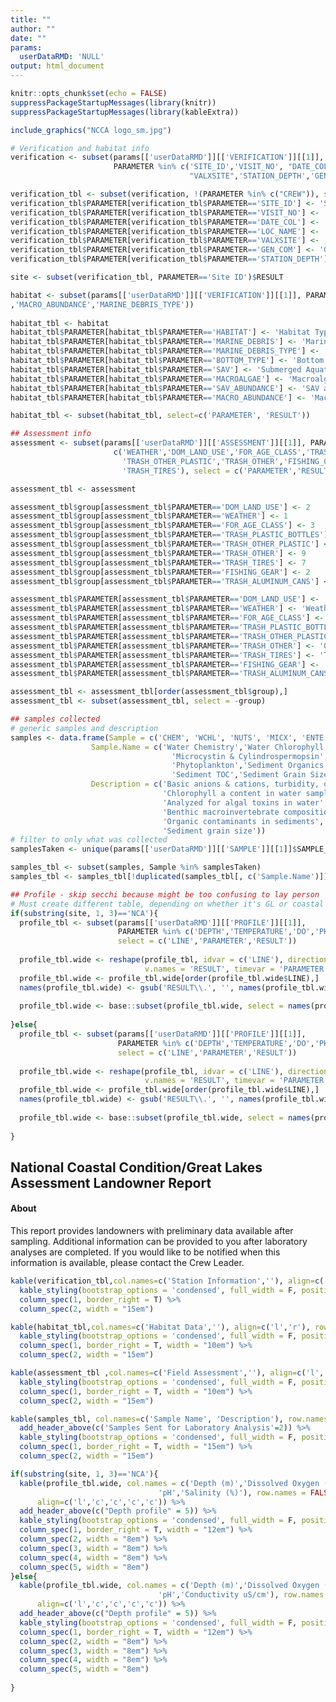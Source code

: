 ```yaml
---
title: ""
author: ""
date: ""
params:
  userDataRMD: 'NULL'
output: html_document
---
```



```r
knitr::opts_chunk$set(echo = FALSE)
suppressPackageStartupMessages(library(knitr))
suppressPackageStartupMessages(library(kableExtra))


```



```r

include_graphics("NCCA logo_sm.jpg")

# Verification and habitat info
verification <- subset(params[['userDataRMD']][['VERIFICATION']][[1]], 
                       PARAMETER %in% c('SITE_ID','VISIT_NO', "DATE_COL","LOC_NAME",
                                        "VALXSITE",'STATION_DEPTH','GEN_COM'))

verification_tbl <- subset(verification, !(PARAMETER %in% c("CREW")), select=c('PARAMETER','RESULT'))
verification_tbl$PARAMETER[verification_tbl$PARAMETER=='SITE_ID'] <- 'Site ID'
verification_tbl$PARAMETER[verification_tbl$PARAMETER=='VISIT_NO'] <- 'Visit Number'
verification_tbl$PARAMETER[verification_tbl$PARAMETER=='DATE_COL'] <- 'Sample Date'
verification_tbl$PARAMETER[verification_tbl$PARAMETER=='LOC_NAME'] <- 'Location'
verification_tbl$PARAMETER[verification_tbl$PARAMETER=='VALXSITE'] <- 'Sample Type'
verification_tbl$PARAMETER[verification_tbl$PARAMETER=='GEN_COM'] <- 'General Site Comments'
verification_tbl$PARAMETER[verification_tbl$PARAMETER=='STATION_DEPTH'] <- 'Station Depth (m)'

site <- subset(verification_tbl, PARAMETER=='Site ID')$RESULT

```

```r
habitat <- subset(params[['userDataRMD']][['VERIFICATION']][[1]], PARAMETER %in% c('HABITAT','BOTTOM_TYPE','MARINE_DEBRIS','SAV','SAV_ABUNDANCE','MACROALGAE'
,'MACRO_ABUNDANCE','MARINE_DEBRIS_TYPE'))
  
habitat_tbl <- habitat
habitat_tbl$PARAMETER[habitat_tbl$PARAMETER=='HABITAT'] <- 'Habitat Type'
habitat_tbl$PARAMETER[habitat_tbl$PARAMETER=='MARINE_DEBRIS'] <- 'Marine debris'
habitat_tbl$PARAMETER[habitat_tbl$PARAMETER=='MARINE_DEBRIS_TYPE'] <- 'Marine debris type'
habitat_tbl$PARAMETER[habitat_tbl$PARAMETER=='BOTTOM_TYPE'] <- 'Bottom type'
habitat_tbl$PARAMETER[habitat_tbl$PARAMETER=='SAV'] <- 'Submerged Aquatic Vegetation (SAV)?'
habitat_tbl$PARAMETER[habitat_tbl$PARAMETER=='MACROALGAE'] <- 'Macroalgae?'
habitat_tbl$PARAMETER[habitat_tbl$PARAMETER=='SAV_ABUNDANCE'] <- 'SAV abundance'
habitat_tbl$PARAMETER[habitat_tbl$PARAMETER=='MACRO_ABUNDANCE'] <- 'Macroalgae abundance'

habitat_tbl <- subset(habitat_tbl, select=c('PARAMETER', 'RESULT'))

```

```r

## Assessment info
assessment <- subset(params[['userDataRMD']][['ASSESSMENT']][[1]], PARAMETER %in% 
                       c('WEATHER','DOM_LAND_USE','FOR_AGE_CLASS','TRASH_PLASTIC_BOTTLES',
                         'TRASH_OTHER_PLASTIC','TRASH_OTHER','FISHING_GEAR','TRASH_ALUMINUM_CANS',
                         'TRASH_TIRES'), select = c('PARAMETER','RESULT'))

assessment_tbl <- assessment

assessment_tbl$group[assessment_tbl$PARAMETER=='DOM_LAND_USE'] <- 2
assessment_tbl$group[assessment_tbl$PARAMETER=='WEATHER'] <- 1
assessment_tbl$group[assessment_tbl$PARAMETER=='FOR_AGE_CLASS'] <- 3
assessment_tbl$group[assessment_tbl$PARAMETER=='TRASH_PLASTIC_BOTTLES'] <- 5
assessment_tbl$group[assessment_tbl$PARAMETER=='TRASH_OTHER_PLASTIC'] <- 6
assessment_tbl$group[assessment_tbl$PARAMETER=='TRASH_OTHER'] <- 9
assessment_tbl$group[assessment_tbl$PARAMETER=='TRASH_TIRES'] <- 7
assessment_tbl$group[assessment_tbl$PARAMETER=='FISHING_GEAR'] <- 2
assessment_tbl$group[assessment_tbl$PARAMETER=='TRASH_ALUMINUM_CANS'] <- 4

assessment_tbl$PARAMETER[assessment_tbl$PARAMETER=='DOM_LAND_USE'] <- 'Shoreline dominant land use'
assessment_tbl$PARAMETER[assessment_tbl$PARAMETER=='WEATHER'] <- 'Weather'
assessment_tbl$PARAMETER[assessment_tbl$PARAMETER=='FOR_AGE_CLASS'] <- 'Shoreline forest age class'
assessment_tbl$PARAMETER[assessment_tbl$PARAMETER=='TRASH_PLASTIC_BOTTLES'] <- 'Plastic bottle trash'
assessment_tbl$PARAMETER[assessment_tbl$PARAMETER=='TRASH_OTHER_PLASTIC'] <- 'Other plastic trash'
assessment_tbl$PARAMETER[assessment_tbl$PARAMETER=='TRASH_OTHER'] <- 'Other trash'
assessment_tbl$PARAMETER[assessment_tbl$PARAMETER=='TRASH_TIRES'] <- 'Trash'
assessment_tbl$PARAMETER[assessment_tbl$PARAMETER=='FISHING_GEAR'] <- 'Fishing gear trash'
assessment_tbl$PARAMETER[assessment_tbl$PARAMETER=='TRASH_ALUMINUM_CANS'] <- 'Aluminum can trash'

assessment_tbl <- assessment_tbl[order(assessment_tbl$group),]
assessment_tbl <- subset(assessment_tbl, select = -group)

```

```r
## samples collected
# generic samples and description
samples <- data.frame(Sample = c('CHEM', 'WCHL', 'NUTS', 'MICX', 'ENTE','BENT','PHYT','SEDO','SEDX','SEDC','SEDG'),
                  Sample.Name = c('Water Chemistry','Water Chlorophyll a','Nutrients',
                                    'Microcystin & Cylindrospermopsin', 'Enterococci','Benthic Macroinvertebrates',
                                    'Phytoplankton','Sediment Organics','Sediment Toxicity',
                                    'Sediment TOC','Sediment Grain Size'),
                  Description = c('Basic anions & cations, turbidity, organic carbon, pH',
                                  'Chlorophyll a content in water sample','Phosphorus and nitrogen',
                                  'Analyzed for algal toxins in water','*E.coli* and enterococci',
                                  'Benthic macroinvertebrate composition','Algal species composition',
                                  'Organic contaminants in sediments', 'Sediments for toxicity testing','Sediment total organic carbon',
                                  'Sediment grain size'))
# filter to only what was collected
samplesTaken <- unique(params[['userDataRMD']][['SAMPLE']][[1]]$SAMPLE_TYPE)[!(unique(params[['userDataRMD']][['SAMPLE']][[1]]$SAMPLE_TYPE) %in% 'SAMP')]

samples_tbl <- subset(samples, Sample %in% samplesTaken)
samples_tbl <- samples_tbl[!duplicated(samples_tbl[, c('Sample.Name')]), c('Sample.Name','Description')]

```

```r
## Profile - skip secchi because might be too confusing to lay person
# Must create different table, depending on whether it's GL or coastal
if(substring(site, 1, 3)=='NCA'){
  profile_tbl <- subset(params[['userDataRMD']][['PROFILE']][[1]], 
                        PARAMETER %in% c('DEPTH','TEMPERATURE','DO','PH','SALINITY'),
                        select = c('LINE','PARAMETER','RESULT'))
  
  profile_tbl.wide <- reshape(profile_tbl, idvar = c('LINE'), direction = 'wide',
                              v.names = 'RESULT', timevar = 'PARAMETER')
  profile_tbl.wide <- profile_tbl.wide[order(profile_tbl.wide$LINE),]
  names(profile_tbl.wide) <- gsub('RESULT\\.', '', names(profile_tbl.wide))
  
  profile_tbl.wide <- base::subset(profile_tbl.wide, select = names(profile_tbl.wide) %in% c('DEPTH','DO','TEMPERATURE','PH','SALINITY'))
 
}else{
  profile_tbl <- subset(params[['userDataRMD']][['PROFILE']][[1]], 
                        PARAMETER %in% c('DEPTH','TEMPERATURE','DO','PH','CONDUCTIVITY'),
                        select = c('LINE','PARAMETER','RESULT'))
  
  profile_tbl.wide <- reshape(profile_tbl, idvar = c('LINE'), direction = 'wide',
                              v.names = 'RESULT', timevar = 'PARAMETER')
  profile_tbl.wide <- profile_tbl.wide[order(profile_tbl.wide$LINE),]
  names(profile_tbl.wide) <- gsub('RESULT\\.', '', names(profile_tbl.wide))
  
  profile_tbl.wide <- base::subset(profile_tbl.wide, select = names(profile_tbl.wide) %in% c('DEPTH','DO','TEMPERATURE','PH','CONDUCTIVITY'))
 
}

```

## National Coastal Condition/Great Lakes Assessment Landowner Report

#### About
This report provides landowners with preliminary data available after sampling. Additional information can be provided to you after laboratory analyses are completed. If you would like to be notified when this information is available, please contact the Crew Leader.



```r
kable(verification_tbl,col.names=c('Station Information',''), align=c('l','r'), row.names=F) %>%
  kable_styling(bootstrap_options = 'condensed', full_width = F, position = "left") %>%
  column_spec(1, border_right = T) %>%
  column_spec(2, width = "15em")

kable(habitat_tbl,col.names=c('Habitat Data',''), align=c('l','r'), row.names=F) %>%
  kable_styling(bootstrap_options = 'condensed', full_width = F, position = "left") %>%
  column_spec(1, border_right = T, width = "10em") %>%
  column_spec(2, width = "15em")

kable(assessment_tbl ,col.names=c('Field Assessment',''), align=c('l','r'), row.names=F) %>%
  kable_styling(bootstrap_options = 'condensed', full_width = F, position = "left") %>%
  column_spec(1, border_right = T, width = "10em") %>%
  column_spec(2, width = "15em")

```


```r
kable(samples_tbl, col.names=c('Sample Name', 'Description'), row.names = FALSE, align=c('l','r')) %>%
  add_header_above(c('Samples Sent for Laboratory Analysis'=2)) %>%
  kable_styling(bootstrap_options = 'condensed', full_width = F, position = "float_left") %>%
  column_spec(1, border_right = T, width = "15em") %>%
  column_spec(2, width = "15em")

if(substring(site, 1, 3)=='NCA'){
  kable(profile_tbl.wide, col.names = c('Depth (m)','Dissolved Oxygen (mg/L)','Temperature (C)',
                                 'pH','Salinity (%)'), row.names = FALSE, 
      align=c('l','c','c','c','c')) %>%
  add_header_above(c("Depth profile" = 5)) %>%
  kable_styling(bootstrap_options = 'condensed', full_width = F, position = "float_left") %>%
  column_spec(1, border_right = T, width = "12em") %>%
  column_spec(2, width = "8em") %>%
  column_spec(3, width = "8em") %>%
  column_spec(4, width = "8em") %>%
  column_spec(5, width = "8em")
}else{
  kable(profile_tbl.wide, col.names = c('Depth (m)','Dissolved Oxygen (mg/L)','Temperature (C)',
                                 'pH','Conductivity uS/cm'), row.names = FALSE, 
      align=c('l','c','c','c','c')) %>%
  add_header_above(c("Depth profile" = 5)) %>%
  kable_styling(bootstrap_options = 'condensed', full_width = F, position = "float_left") %>%
  column_spec(1, border_right = T, width = "12em") %>%
  column_spec(2, width = "8em") %>%
  column_spec(3, width = "8em") %>%
  column_spec(4, width = "8em") %>%
  column_spec(5, width = "8em")
  
}
```


